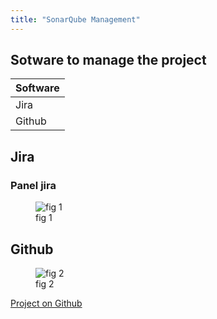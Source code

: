 ```yaml
---
title: "SonarQube Management"
---
```


## Sotware to manage the project

|Software|
|:-      |
|Jira    |
|Github  |


## Jira

:::{.callout-note  collapse="false" }

### Panel jira

![fig 1](images/jira1.PNG)
:::


## Github


![fig 2](images/githubsonarqubewiki.PNG)

[Project on Github](https://github.com/rarmerosoft/sonarqubecifolavioleta/projects?query=is%3Aopen){.external} 